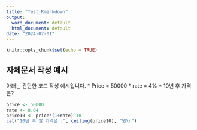```yaml
---
title: "Test_Rmarkdown"
output:
  word_document: default
  html_document: default
date: "2024-07-01"
---
```


```r
knitr::opts_chunk$set(echo = TRUE)
```

## 자체문서 작성 예시
아래는 간단한 코드 작성 예시입니다.
* Price = 50000
* rate = 4%
* 10년 후 가격은?

```r
price <- 50000
rate <- 0.04
price10 <- price*(1+rate)^10
cat("10년 후 쌀 가격은 :", ceiling(price10), "원\n")
```

